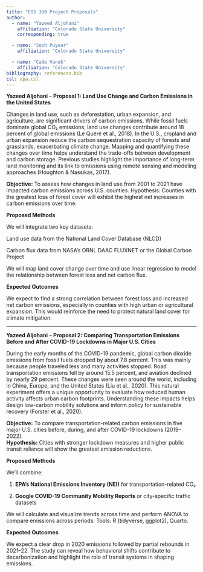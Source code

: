 ```yaml
---
title: "ESS 330 Project Proposals"
author:
  - name: "Yazeed Aljohani"
    affiliation: "Colorado State University"
    corresponding: true

  - name: "Josh Puyear"
    affiliation: "Colorado State University"

  - name: "Cade Vanek"
    affiliation: "Colorado State University"
bibliography: references.bib
csl: apa.csl
---
```


**Yazeed Aljohani** – **Proposal 1: Land Use Change and Carbon Emissions in the United States**

Changes in land use, such as deforestation, urban expansion, and agriculture, are significant drivers of carbon emissions. While fossil fuels dominate global CO₂ emissions, land use changes contribute around 18 percent of global emissions (Le Quéré et al., 2018). In the U.S., cropland and urban expansion reduce the carbon sequestration capacity of forests and grasslands, exacerbating climate change. Mapping and quantifying these changes over time helps understand the trade-offs between development and carbon storage. Previous studies highlight the importance of long-term land monitoring and its link to emissions using remote sensing and modeling approaches (Houghton & Nassikas, 2017).

**Objective:** To assess how changes in land use from 2001 to 2021 have impacted carbon emissions across U.S. counties. Hypothesis: Counties with the greatest loss of forest cover will exhibit the highest net increases in carbon emissions over time.

**Proposed Methods**

We will integrate two key datasets:

Land use data from the National Land Cover Database (NLCD)

Carbon flux data from NASA’s ORNL DAAC FLUXNET or the Global Carbon Project

We will map land cover change over time and use linear regression to model the relationship between forest loss and net carbon flux.

**Expected Outcomes**

We expect to find a strong correlation between forest loss and increased net carbon emissions, especially in counties with high urban or agricultural expansion. This would reinforce the need to protect natural land cover for climate mitigation.

------------------------------------------------------------------------

**Yazeed Aljohani** – **Proposal 2: Comparing Transportation Emissions Before and After COVID-19 Lockdowns in Major U.S. Cities**

During the early months of the COVID-19 pandemic, global carbon dioxide emissions from fossil fuels dropped by about 7.8 percent. This was mainly because people traveled less and many activities stopped. Road transportation emissions fell by around 15.5 percent, and aviation declined by nearly 29 percent. These changes were seen around the world, including in China, Europe, and the United States (Liu et al., 2020). This natural experiment offers a unique opportunity to evaluate how reduced human activity affects urban carbon footprints. Understanding these impacts helps design low-carbon mobility solutions and inform policy for sustainable recovery (Forster et al., 2020).

**Objective:** To compare transportation-related carbon emissions in five major U.S. cities before, during, and after COVID-19 lockdowns (2019–2022).\
**Hypothesis:** Cities with stronger lockdown measures and higher public transit reliance will show the greatest emission reductions.

**Proposed Methods**

We’ll combine:

1.  **EPA’s National Emissions Inventory (NEI)** for transportation-related CO₂

2.  **Google COVID-19 Community Mobility Reports** or city-specific traffic datasets

We will calculate and visualize trends across time and perform ANOVA to compare emissions across periods. Tools: R (tidyverse, ggplot2), Quarto.

**Expected Outcomes**

We expect a clear drop in 2020 emissions followed by partial rebounds in 2021–22. The study can reveal how behavioral shifts contribute to decarbonization and highlight the role of transit systems in shaping emissions.
